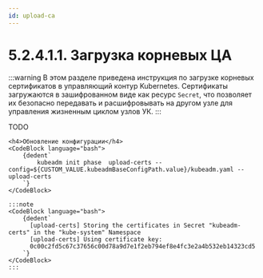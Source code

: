 ```yaml
---
id: upload-ca
---
```





# 5.2.4.1.1. Загрузка корневых ЦА

:::warning
В этом разделе приведена инструкция по загрузке корневых сертификатов в управляющий контур Kubernetes. Сертификаты загружаются в зашифрованном виде как ресурс `Secret`, что позволяет их безопасно передавать и расшифровывать на другом узле для управления жизненным циклом узлов УК.
:::

<Tabs groupId="install-type">

  <TabItem value='HardWay'>
    TODO
  </TabItem>

  <TabItem value='Kubeadm'>

    <h4>Обновление конфигурации</h4>
    <CodeBlock language="bash">
        {dedent`
            kubeadm init phase  upload-certs --config=${CUSTOM_VALUE.kubeadmBaseConfigPath.value}/kubeadm.yaml --upload-certs
        `}
    </CodeBlock>

    :::note
    <CodeBlock language="bash">
        {dedent`
          [upload-certs] Storing the certificates in Secret "kubeadm-certs" in the "kube-system" Namespace
          [upload-certs] Using certificate key:
          0c00c2fd5c67c37656c00d78a9d7e1f2eb794ef8e4fc3e2a4b532eb14323cd5
        `}
    </CodeBlock>
    :::

  </TabItem>
</Tabs>
